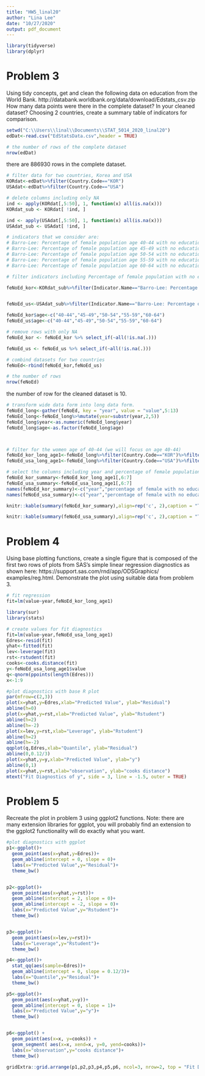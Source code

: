 ```yaml
---
title: "HW5_linal20"
author: "Lina Lee"
date: "10/27/2020"
output: pdf_document
---
```

```r
library(tidyverse)
library(dplyr)
```

# Problem 3
Using tidy concepts, get and clean the following data on education from the World Bank.
http://databank.worldbank.org/data/download/Edstats_csv.zip
How many data points were there in the complete dataset? In your cleaned dataset?
Choosing 2 countries, create a summary table of indicators for comparison.

```r

setwd("C:\\Users\\linal\\Documents\\STAT_5014_2020_linal20")
edDat<-read.csv("EdStatsData.csv",header = TRUE)

# the number of rows of the complete dataset
nrow(edDat)
```
there are 886930 rows in the complete dataset.

```r
# filter data for two countries, Korea and USA
KORdat<-edDat%>%filter(Country.Code=="KOR")
USAdat<-edDat%>%filter(Country.Code=="USA")

# delete columns including only NA
ind <- apply(KORdat[,5:50], 1, function(x) all(is.na(x)))
KORdat_sub <- KORdat[ !ind, ]

ind <- apply(USAdat[,5:50], 1, function(x) all(is.na(x)))
USAdat_sub <- USAdat[ !ind, ]

# indicators that we consider are:
# Barro-Lee: Percentage of female population age 40-44 with no education
# Barro-Lee: Percentage of female population age 45-49 with no education
# Barro-Lee: Percentage of female population age 50-54 with no education
# Barro-Lee: Percentage of female population age 55-59 with no education
# Barro-Lee: Percentage of female population age 60-64 with no education

# filter indicators including Percentage of female population with no education

feNoEd_kor<-KORdat_sub%>%filter(Indicator.Name=="Barro-Lee: Percentage of female population age 40-44 with no education" | Indicator.Name=="Barro-Lee: Percentage of female population age 45-49 with no education"| Indicator.Name=="Barro-Lee: Percentage of female population age 50-54 with no education"| Indicator.Name=="Barro-Lee: Percentage of female population age 55-59 with no education" | Indicator.Name== "Barro-Lee: Percentage of female population age 60-64 with no education")


feNoEd_us<-USAdat_sub%>%filter(Indicator.Name=="Barro-Lee: Percentage of female population age 40-44 with no education" | Indicator.Name=="Barro-Lee: Percentage of female population age 45-49 with no education"| Indicator.Name=="Barro-Lee: Percentage of female population age 50-54 with no education"| Indicator.Name=="Barro-Lee: Percentage of female population age 55-59 with no education" | Indicator.Name== "Barro-Lee: Percentage of female population age 60-64 with no education")

feNoEd_kor$age<-c("40-44","45-49","50-54","55-59","60-64")
feNoEd_us$age<-c("40-44","45-49","50-54","55-59","60-64")
```


```r
# remove rows with only NA
feNoEd_kor <- feNoEd_kor %>% select_if(~all(!is.na(.)))

feNoEd_us <- feNoEd_us %>% select_if(~all(!is.na(.)))
```

```r
# combind datasets for two countries
feNoEd<-rbind(feNoEd_kor,feNoEd_us)

# the number of rows
nrow(feNoEd)
```
the number of row for the cleaned dataset is 10.

```r
# transform wide data form into long data form.
feNoEd_long<-gather(feNoEd, key = "year", value = "value",5:13)
feNoEd_long<-feNoEd_long%>%mutate(year=substr(year,2,5))
feNoEd_long$year<-as.numeric(feNoEd_long$year)
feNoEd_long$age<-as.factor(feNoEd_long$age)



# filter for the women age of 40-44 (we will focus on age 40-44)
feNoEd_kor_long_age1<-feNoEd_long%>%filter(Country.Code=="KOR")%>%filter(age=="40-44")
feNoEd_usa_long_age1<-feNoEd_long%>%filter(Country.Code=="USA")%>%filter(age=="40-44")

# select the columns including year and percentage of female population with no education
feNoEd_kor_summary<-feNoEd_kor_long_age1[,6:7]
feNoEd_usa_summary<-feNoEd_usa_long_age1[,6:7]
names(feNoEd_kor_summary)<-c("year","percentage of female with no education")
names(feNoEd_usa_summary)<-c("year","percentage of female with no education")
```

```r

knitr::kable(summary(feNoEd_kor_summary),align=rep('c', 2),caption = "The summary of 	percentage of female with age of 40-44 with no education in Korea")
```

```r
knitr::kable(summary(feNoEd_usa_summary),align=rep('c', 2),caption = "The summary of 	percentage of female  with age of 40-44 with no education in USA")
```

# Problem 4
Using base plotting functions, create a single figure that is composed of the first two rows of plots from
SAS’s simple linear regression diagnostics as shown here: https://support.sas.com/rnd/app/ODSGraphics/
examples/reg.html. Demonstrate the plot using suitable data from problem 3.

```r
# fit regression
fit=lm(value~year,feNoEd_kor_long_age1)
```

```r

library(sur)
library(stats)

# create values for fit diagnostics
fit=lm(value~year,feNoEd_usa_long_age1)
Edres<-resid(fit)
yhat<-fitted(fit)
lev<-leverage(fit)
rst<-rstudent(fit)
cooks<-cooks.distance(fit)
y<-feNoEd_usa_long_age1$value
q<-qnorm(ppoints(length(Edres)))
x<-1:9
```


```r
#plot diagnostics with base R plot
par(mfrow=c(2,3))
plot(x=yhat,y=Edres,xlab="Predicted Value", ylab="Residual")
abline(h=0)
plot(x=yhat,y=rst,xlab="Predicted Value", ylab="Rstudent")
abline(h=2)
abline(h=-2)
plot(x=lev,y=rst,xlab="Leverage", ylab="Rstudent")
abline(h=2)
abline(h=-2)
qqplot(q,Edres,xlab="Quantile", ylab="Residual")
abline(0,0.12/3)
plot(x=yhat,y=y,xlab="Predicted Value", ylab="y")
abline(0,1)
plot(x=yhat,y=rst,xlab="observation", ylab="cooks distance")
mtext("Fit Diagnostics of y", side = 3, line = -1.5, outer = TRUE)
```

# Problem 5
Recreate the plot in problem 3 using ggplot2 functions. Note: there are many extension libraries for ggplot,
you will probably find an extension to the ggplot2 functionality will do exactly what you want.
```r
#plot diagnostics with ggplot
p1<-ggplot()+
  geom_point(aes(x=yhat,y=Edres))+
  geom_abline(intercept = 0, slope = 0)+
  labs(x="Predicted Value",y="Residual")+
  theme_bw()


p2<-ggplot()+
  geom_point(aes(x=yhat,y=rst))+
  geom_abline(intercept = 2, slope = 0)+
  geom_abline(intercept = -2, slope = 0)+
  labs(x="Predicted Value",y="Rstudent")+
  theme_bw()


p3<-ggplot()+
  geom_point(aes(x=lev,y=rst))+
  labs(x="Leverage",y="Rstudent")+
  theme_bw()

p4<-ggplot()+
  stat_qq(aes(sample=Edres))+
  geom_abline(intercept = 0, slope = 0.12/3)+
  labs(x="Quantile",y="Residual")+
  theme_bw()

p5<-ggplot()+
  geom_point(aes(x=yhat,y=y))+
  geom_abline(intercept = 0, slope = 1)+
  labs(x="Predicted Value",y="y")+
  theme_bw()


p6<-ggplot() +
  geom_point(aes(x=x, y=cooks)) + 
  geom_segment( aes(x=x, xend=x, y=0, yend=cooks))+
  labs(x="observation",y="cooks distance")+
  theme_bw()
  
gridExtra::grid.arrange(p1,p2,p3,p4,p5,p6, ncol=3, nrow=2, top = "Fit Diagnostics of y")
```

